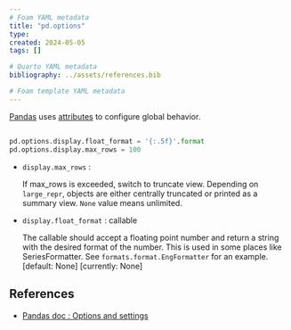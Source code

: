 ```yaml
---
# Foam YAML metadata
title: "pd.options"
type:
created: 2024-05-05
tags: []

# Quarto YAML metadata
bibliography: ../assets/references.bib

# Foam template YAML metadata
---
```


[Pandas](pandas.qmd) uses [attributes](python-attributes.md) to configure global
behavior.

##

```python
pd.options.display.float_format = '{:.5f}'.format
pd.options.display.max_rows = 100
```

- `display.max_rows` :

  If max_rows is exceeded, switch to truncate view. Depending on `large_repr`,
  objects are either centrally truncated or printed as a summary view. `None`
  value means unlimited.

- `display.float_format` : callable

  The callable should accept a floating point number and return a string with
  the desired format of the number. This is used in some places like
  SeriesFormatter. See `formats.format.EngFormatter` for an example.
  [default: None] [currently: None]

## References

- [Pandas doc : Options and settings](https://pandas.pydata.org/pandas-docs/stable/user_guide/options.html)
